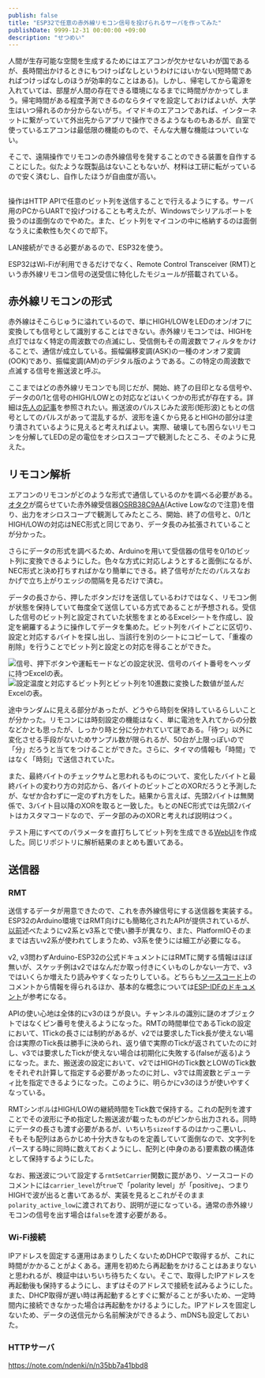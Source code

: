```yaml
---
publish: false
title: "ESP32で任意の赤外線リモコン信号を投げられるサーバを作ってみた"
publishDate: 9999-12-31 00:00:00 +09:00
description: "せつめい"
---
```


人間が生存可能な空間を生成するためにはエアコンが欠かせないわが国であるが、長時間出かけるときにもつけっぱなしというわけにはいかない(短時間であればつけっぱなしのほうが効率的なことはある)。しかし、帰宅してから電源を入れていては、部屋が人間の存在できる環境になるまでに時間がかかってしまう。帰宅時間がある程度予測できるのならタイマを設定しておけばよいが、大学生はいつ帰れるのか分からないがち。イマドキのエアコンであれば、インターネットに繋がっていて外出先からアプリで操作できるようなものもあるが、自室で使っているエアコンは最低限の機能のもので、そんな大層な機能はついていない。

そこで、遠隔操作でリモコンの赤外線信号を発することのできる装置を自作することにした。似たような既製品はないこともないが、材料は工研に転がっているので安く済むし、自作したほうが自由度が高い。

## 

操作はHTTP APIで任意のビット列を送信することで行えるようにする。サーバ用のPCからUARTで投げつけることも考えたが、Windowsでシリアルポートを扱うのは面倒なのでやめた。また、ビット列をマイコンの中に格納するのは面倒なうえに柔軟性も欠くので却下。

LAN接続ができる必要があるので、ESP32を使う。

ESP32はWi-Fiが利用できるだけでなく、Remote Control Transceiver (RMT)という赤外線リモコン信号の送受信に特化したモジュールが搭載されている。

## 赤外線リモコンの形式

赤外線はそこらじゅうに溢れているので、単にHIGH/LOWをLEDのオン/オフに変換しても信号として識別することはできない。赤外線リモコンでは、HIGHを点灯ではなく特定の周波数での点滅にし、受信側もその周波数でフィルタをかけることで、通信が成立している。振幅偏移変調(ASK)の一種のオンオフ変調(OOK)であり、振幅変調(AM)のデジタル版のようである。この特定の周波数で点滅する信号を搬送波と呼ぶ。

ここまではどの赤外線リモコンでも同じだが、開始、終了の目印となる信号や、データの0/1と信号のHIGH/LOWとの対応などはいくつかの形式が存在する。詳細は[先人の記事](https://elm-chan.org/docs/ir_format.html)を参照されたい。搬送波のパルスじみた波形(矩形波)ともとの信号としてのパルスがあって混乱するが、波形を遠くから見るとHIGHの部分は塗り潰されているように見えると考えればよい。実際、破壊しても困らないリモコンを分解してLEDの足の電位をオシロスコープで観測したところ、そのように見えた。

<Tweet id="1948367481480876341" />

## リモコン解析

エアコンのリモコンがどのような形式で通信しているのかを調べる必要がある。[オタク](https://twitter.com/yui__yuuki)が腐らせていた赤外線受信器[OSRB38C9AA](https://akizukidenshi.com/catalog/g/g104659/)(Active Lowなので注意)を借り、出力をオシロスコープで観測してみたところ、開始、終了の信号と、0/1とHIGH/LOWの対応はNEC形式と同じであり、データ長のみ拡張されていることが分かった。

<Tweet id="1950550478145921270" />

さらにデータの形式を調べるため、Arduinoを用いて受信器の信号を0/1のビット列に変換できるようにした。色々な方式に対応しようとすると面倒になるが、NEC形式と決め打ちすればかなり簡単にできる。終了信号がただのパルスなおかげで立ち上がりエッジの間隔を見るだけで済む。

データの長さから、押したボタンだけを送信しているわけではなく、リモコン側が状態を保持していて毎度全て送信している方式であることが予想される。受信した信号のビット列と設定されていた状態をまとめるExcelシートを作成し、設定を網羅するように操作してデータを集めた。ビット列をバイトごとに区切り、設定と対応するバイトを探し出し、当該行を別のシートにコピーして、「重複の削除」を行うことでビット列と設定との対応を得ることができた。

![信号、押下ボタンや運転モードなどの設定状況、信号のバイト番号をヘッダに持つExcelの表。](excel-all.png "リモコンの信号と設定の元データ")
![設定温度と対応するビット列とビット列を10進数に変換した数値が並んだExcelの表。](excel-temp.png "設定温度と温度っぽいバイトをコピペして重複削除した結果")

途中ランダムに見える部分があったが、どうやら時刻を保持しているらしいことが分かった。リモコンには時刻設定の機能はなく、単に電池を入れてからの分数などかとも思ったが、しっかり時と分に分かれていて謎である。「待つ」以外に変化させる手段がないためサンプル数が限られるが、50台が上限っぽいので「分」だろうと当てをつけることができた。さらに、タイマの情報も「時間」ではなく「時刻」で送信されていた。

また、最終バイトのチェックサムと思われるものについて、変化したバイトと最終バイトの変わり方の対応から、各バイトのビットごとのXORだろうと予測したが、なぜか合わずに一定のずれ方をした。結果から言えば、先頭2バイトは無関係で、3バイト目以降のXORを取ると一致した。もとのNEC形式では先頭2バイトはカスタマコードなので、データ部のみのXORと考えれば説明はつく。

テスト用にすべてのパラメータを直打ちしてビット列を生成できる[WebUI](https://github.com/DG-7D/HAS22CRemote)を作成した。同じリポジトリに解析結果のまとめも置いてある。

## 送信器

### RMT

送信するデータが用意できたので、これを赤外線信号にする送信器を実装する。ESP32のArduino環境ではRMT向けにも簡略化されたAPIが提供されているが、[以前](../20250008-platformio-pioarduino/)述べたようにv2系とv3系とで使い勝手が異なり、また、PlatformIOそのままでは古いv2系が使われてしまうため、v3系を使うには細工が必要になる。

v2, v3問わずArduino-ESP32の公式ドキュメントにはRMTに関する情報はほぼ無いが、スケッチ例はv2ではなんだか取っ付きにくいものしかない一方で、v3ではいくらか増えたり読みやすくなったりしている。どちらも[ソースコード](https://github.com/espressif/arduino-esp32/blob/master/cores/esp32/esp32-hal-rmt.h)上のコメントから情報を得られるほか、基本的な概念については[ESP-IDFのドキュメント](https://docs.espressif.com/projects/esp-idf/en/stable/esp32/api-reference/peripherals/rmt.html)が参考になる。

APIの使い心地は全体的にv3のほうが良い。チャンネルの識別に謎のオブジェクトではなくピン番号を使えるようになった。RMTの時間単位であるTickの設定において、1Tickの長さには制約があるが、v2では要求したTick長が使えない場合は実際のTick長は勝手に決められ、返り値で実際のTickが返されていたのに対し、v3では要求したTickが使えない場合は初期化に失敗する(falseが返る)ようになった。また、搬送波の設定において、v2ではHIGHのTick数とLOWのTick数をそれぞれ計算して指定する必要があったのに対し、v3では周波数とデューティ比を指定できるようになった。このように、明らかにv3のほうが使いやすくなっている。

RMTシンボルはHIGH/LOWの継続時間をTick数で保持する。これの配列を渡すことでその波形に予め指定した搬送波が載ったものがピンから出力される。同時にデータの長さも渡す必要があるが、いちいち`sizeof`するのはかっこ悪いし、そもそも配列はあらかじめ十分大きなものを定義していて面倒なので、文字列をパースする時に同時に数えておくようにし、配列と(中身のある)要素数の構造体として保持するようにした。

なお、搬送波について設定する`rmtSetCarrier`関数に罠があり、ソースコードのコメントには`carrier_level`が`true`で「polarity level」が「positive」、つまりHIGHで波が出ると書いてあるが、実装を見るとこれがそのまま`polarity_active_low`に渡されており、説明が逆になっている。通常の赤外線リモコンの信号を出す場合は`false`を渡す必要がある。

### Wi-Fi接続

IPアドレスを固定する運用はあまりしたくないためDHCPで取得するが、これに時間がかかることがよくある。運用を初めたら再起動をかけることはあまりないと思われるが、検証中はいちいち待ちたくない。そこで、取得したIPアドレスを再起動後も保持するようにし、まずはそのアドレスで接続を試みるようにした。また、DHCP取得が遅い時は再起動するとすぐに繋がることが多いため、一定時間内に接続できなかった場合は再起動をかけるようにした。IPアドレスを固定しないため、データの送信元から名前解決ができるよう、mDNSも設定しておいた。

### HTTPサーバ



https://note.com/ndenki/n/n35bb7a41bbd8
